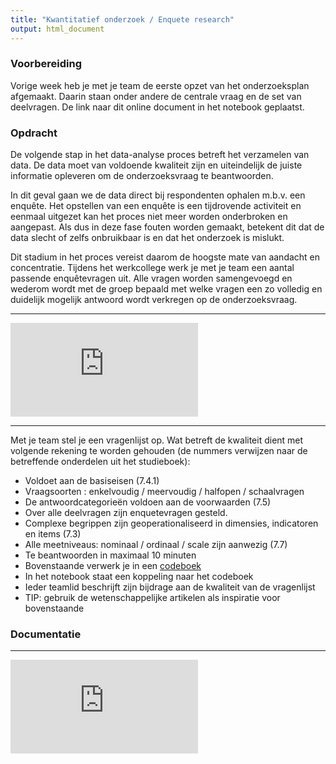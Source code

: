 ```yaml
---
title: "Kwantitatief onderzoek / Enquete research"
output: html_document
---
```


### Voorbereiding
Vorige week heb je met je team de eerste opzet van het onderzoeksplan afgemaakt. Daarin staan onder andere de centrale vraag en de set van deelvragen. De link naar dit online document in het notebook geplaatst.

### Opdracht

De volgende stap in het data-analyse proces betreft het verzamelen van data. De data moet van voldoende kwaliteit zijn en uiteindelijk de juiste informatie opleveren om de onderzoeksvraag te beantwoorden.

In dit geval gaan we de data direct bij respondenten ophalen m.b.v. een enquête. Het opstellen van een enquête is een tijdrovende activiteit en eenmaal uitgezet kan het proces niet meer worden onderbroken en aangepast. Als dus in deze fase fouten worden gemaakt, betekent dit dat de data slecht of zelfs onbruikbaar is en dat het onderzoek is mislukt.

Dit stadium in het proces vereist daarom de hoogste mate van aandacht en concentratie. Tijdens het werkcollege werk je met je team een aantal passende enquêtevragen uit. Alle vragen worden samengevoegd en wederom wordt met de groep bepaald met welke vragen een zo volledig en duidelijk mogelijk antwoord wordt verkregen op de onderzoeksvraag.
<hr>
<div class="resp-container">
<iframe class="resp-iframe-slide" allowfullscreen="true" frameborder="0" mozallowfullscreen="true" src="https://docs.google.com/presentation/d/e/2PACX-1vQBzc8uAJgimoVFKxKkDkYw2xoeMwXCv7_52r1LWSC1K_2yWTsaDgFRJ5Ma6-3M9TAyMks2qtusCRvi/embed?start=false&amp;loop=false&amp;delayms=3000" webkitallowfullscreen="true"></iframe>
</div>
<hr>
Met je team stel je een vragenlijst op. Wat betreft de kwaliteit dient met volgende rekening te worden gehouden (de nummers verwijzen naar de betreffende onderdelen uit het studieboek):

- Voldoet aan de basiseisen (7.4.1)
- Vraagsoorten : enkelvoudig / meervoudig / halfopen / schaalvragen
- De antwoordcategorieën voldoen aan de voorwaarden (7.5)
- Over alle deelvragen zijn enquetevragen gesteld.
- Complexe begrippen zijn geoperationaliseerd in dimensies, indicatoren en items (7.3)
- Alle meetniveaus: nominaal / ordinaal / scale zijn aanwezig (7.7)
- Te beantwoorden in maximaal 10 minuten
- Bovenstaande verwerk je in een <a href="http://www.medicine.mcgill.ca/epidemiology/joseph/pbelisle/CodebookCookbook/CodebookCookbook.pdf" target="_blank">codeboek</a>
- In het notebook staat een koppeling naar het codeboek
- Ieder teamlid beschrijft zijn bijdrage aan de kwaliteit van de vragenlijst
- TIP: gebruik de wetenschappelijke artikelen als inspiratie voor bovenstaande


### Documentatie
<hr>
<div class="resp-container">
  <iframe class="resp-iframe" src="https://www.youtube.com/embed/LWLYCYeCFak" frameborder="0" allow="autoplay; encrypted-media" allowfullscreen></iframe>
</div>